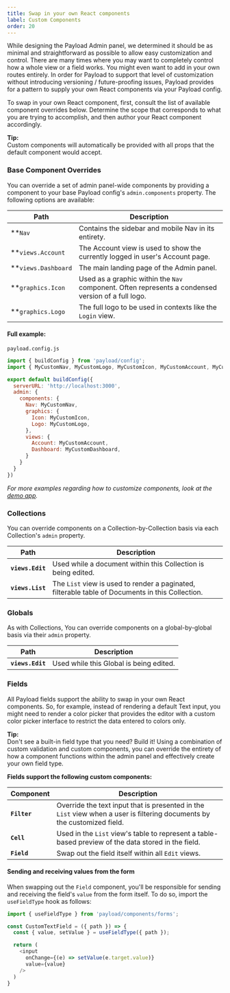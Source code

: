 ```yaml
---
title: Swap in your own React components
label: Custom Components
order: 20
---
```


While designing the Payload Admin panel, we determined it should be as minimal and straightforward as possible to allow easy customization and control. There are many times where you may want to completely control how a whole view or a field works. You might even want to add in your own routes entirely. In order for Payload to support that level of customization without introducing versioning / future-proofing issues, Payload provides for a pattern to supply your own React components via your Payload config.

To swap in your own React component, first, consult the list of available component overrides below. Determine the scope that corresponds to what you are trying to accomplish, and then author your React component accordingly.

<Banner type="success">
  <strong>Tip:</strong><br/>
  Custom components will automatically be provided with all props that the default component would accept.
</Banner>

### Base Component Overrides

You can override a set of admin panel-wide components by providing a component to your base Payload config's `admin.components` property. The following options are available:

| Path                 | Description  |
| -------------------- | -------------|
| **`Nav`              | Contains the sidebar and mobile Nav in its entirety. |
| **`views.Account`    | The Account view is used to show the currently logged in user's Account page. |
| **`views.Dashboard`  | The main landing page of the Admin panel. |
| **`graphics.Icon`    | Used as a graphic within the `Nav` component. Often represents a condensed version of a full logo. |
| **`graphics.Logo`    | The full logo to be used in contexts like the `Login` view. |

#### Full example:

`payload.config.js`
```js
import { buildConfig } from 'payload/config';
import { MyCustomNav, MyCustomLogo, MyCustomIcon, MyCustomAccount, MyCustomDashboard } from './customComponents.js';

export default buildConfig({
  serverURL: 'http://localhost:3000',
  admin: {
    components: {
      Nav: MyCustomNav,
      graphics: {
        Icon: MyCustomIcon,
        Logo: MyCustomLogo,
      },
      views: {
        Account: MyCustomAccount,
        Dashboard: MyCustomDashboard,
      }
    }
  }
})
```

*For more examples regarding how to customize components, look at the [demo app](https://github.com/payloadcms/payload/tree/master/demo).*

### Collections

You can override components on a Collection-by-Collection basis via each Collection's `admin` property.

| Path    | Description  |
| ----------------  | -------------|
| **`views.Edit`**  | Used while a document within this Collection is being edited. |
| **`views.List`**  | The `List` view is used to render a paginated, filterable table of Documents in this Collection. |

### Globals

As with Collections, You can override components on a global-by-global basis via their `admin` property.

| Path    | Description  |
| ----------------  | -------------|
| **`views.Edit`**  | Used while this Global is being edited. |

### Fields

All Payload fields support the ability to swap in your own React components. So, for example, instead of rendering a default Text input, you might need to render a color picker that provides the editor with a custom color picker interface to restrict the data entered to colors only.

<Banner type="success">
  <strong>Tip:</strong><br/>
  Don't see a built-in field type that you need? Build it! Using a combination of custom validation and custom components, you can override the entirety of how a component functions within the admin panel and effectively create your own field type.
</Banner>

**Fields support the following custom components:**

| Component       | Description  |
| --------------- | -------------|
| **`Filter`**    | Override the text input that is presented in the `List` view when a user is filtering documents by the customized field. |
| **`Cell`**      | Used in the `List` view's table to represent a table-based preview of the data stored in the field. |
| **`Field`**     | Swap out the field itself within all `Edit` views. |

#### Sending and receiving values from the form

When swapping out the `Field` component, you'll be responsible for sending and receiving the field's `value` from the form itself. To do so, import the `useFieldType` hook as follows:

```js
import { useFieldType } from 'payload/components/forms';

const CustomTextField = ({ path }) => {
  const { value, setValue } = useFieldType({ path });

  return (
    <input
      onChange={(e) => setValue(e.target.value)}
      value={value}
    />
  )
}
```
